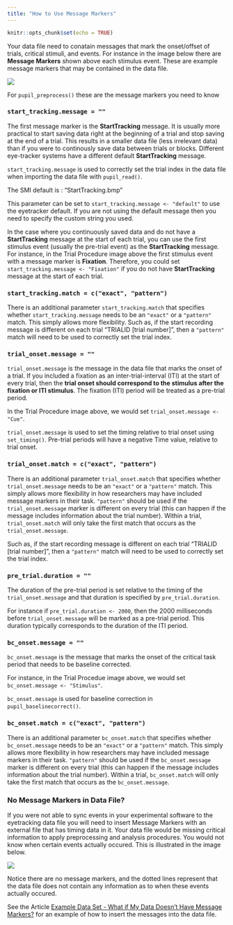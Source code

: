 ```yaml
---
title: "How to Use Message Markers"
---
```


```r
knitr::opts_chunk$set(echo = TRUE)
```

Your data file need to conatain messages that mark the onset/offset of trials, critical stimuli, and events. For instance in the image below there are **Message Markers** shown above each stimulus event. These are example message markers that may be contained in the data file.

<img src="../reference/figures/message_markers_1.png" align = "center" />

For `pupil_preprocess()` these are the message markers you need to know

### `start_tracking.message = ""`

The first message marker is the **StartTracking** message. It is usually more practical to start saving data right at the beginning of a trial and stop saving at the end of a trial. This results in a smaller data file (less irrelevant data) than if you were to continously save data between trials or blocks. Different eye-tracker systems have a different default **StartTracking** message.

`start_tracking.message` is used to correctly set the trial index in the data file when importing the data file with `pupil_read()`.

The SMI default is : "StartTracking.bmp"

This parameter can be set to `start_tracking.message <- "default"` to use the eyetracker default. If you are not using the default message then you need to specify the custom string you used.

In the case where you continuously saved data and do not have a **StartTracking** message at the start of each trial, you can use the first stimulus event (usually the pre-trial event) as the **StartTracking** message. For instance, in the Trial Procedure image above the first stimulus event with a message marker is **Fixation**. Therefore, you could set `start_tracking.message <- "Fixation"` if you do not have **StartTracking** message at the start of each trial.

### `start_tracking.match = c("exact", "pattern")`

There is an additional parameter `start_tracking.match` that specifies whether `start_tracking.message` needs to be an `"exact"` or a `"pattern"` match. This simply allows more flexibility. Such as, if the start recording message is different on each trial "TRIALID [trial number]", then a `"pattern"` match will need to be used to correctly set the trial index.

### `trial_onset.message = ""`

`trial_onset.message` is the message in the data file that marks the onset of a trial. If you included a fixation as an inter-trial-interval (ITI) at the start of every trial, then the **trial onset should correspond to the stimulus after the fixation or ITI stimulus**. The fixation (ITI) period will be treated as a pre-trial period.

In the Trial Procedure image above, we would set `trial_onset.message <- "Cue"`.

`trial_onset.message` is used to set the timing relative to trial onset using `set_timing()`. Pre-trial periods will have a negative Time value, relative to trial onset. 

### `trial_onset.match = c("exact", "pattern")`

There is an additional parameter `trial_onset.match` that specifies whether `trial_onset.message` needs to be an `"exact"` or a `"pattern"` match. This simply allows more flexibility in how researchers may have included message markers in their task. `"pattern"` should be used if the `trial_onset.message` marker is different on every trial (this can happen if the message includes information about the trial number). Within a trial, `trial_onset.match` will only take the first match that occurs as the `trial_onset.message`. 

Such as, if the start recording message is different on each trial "TRIALID [trial number]", then a `"pattern"` match will need to be used to correctly set the trial index.

### `pre_trial.duration = ""`

The duration of the pre-trial period is set relative to the timing of the `trial_onset.message` and that duration is specified by `pre_trial.duration`.

For instance if `pre_trial.duration <- 2000`, then the 2000 milliseconds before `trial_onset.message` will be marked as a pre-trial period. This duration typically corresponds to the duration of the ITI period.

### `bc_onset.message = ""`

`bc_onset.message` is the message that marks the onset of the critical task period that needs to be baseline corrected.

For instance, in the Trial Procedue image above, we would set `bc_onset.message <- "Stimulus"`.

`bc_onset.message` is used for baseline correction in `pupil_baselinecorrect()`.

### `bc_onset.match = c("exact", "pattern")`

There is an additional parameter `bc_onset.match` that specifies whether `bc_onset.message` needs to be an `"exact"` or a `"pattern"` match. This simply allows more flexibility in how researchers may have included message markers in their task. `"pattern"` should be used if the `bc_onset.message` marker is different on every trial (this can happen if the message includes information about the trial number). Within a trial, `bc_onset.match` will only take the first match that occurs as the `bc_onset.message`. 


### No Message Markers in Data File?

If you were not able to sync events in your experimental software to the eyetracking data file you will need to insert Message Markers with an external file that has timing data in it. Your data file would be missing critical information to apply preprocessing and analysis procedures. You would not know when certain events actually occured. This is illustrated in the image below. 

<img src="../reference/figures/message_markers_2.png" align = "center" />

Notice there are no message markers, and the dotted lines represent that the data file does not contain any information as to when these events actually occured.

See the Article [Example Data Set - What if My Data Doesn't Have Message Markers?](https://dr-jt.github.io/pupillometry/articles/example_data_w_out_messages.html) for an example of how to insert the messages into the data file.



